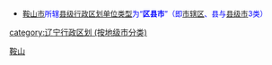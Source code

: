{{Catnav|頁面分類|...|中国各省行政区划|辽宁行政区划|辽宁地级市|鞍山}}
{{Catnav|頁面分類|...|中国各省行政区划|辽宁行政区划|辽宁县级行政区|辽宁县级行政区 (按地级市分类)}}
* <font size="2" color="#0000FF">[[鞍山市|鞍山市]]所辖[[县级行政区|县级行政区划单位类型]]为“'''区县市'''”（即[[市辖区|市辖区]]、县与[[县级市|县级市]]3类）</font>

[[Category:鞍山|]]
[[category:辽宁行政区划_(按地级市分类)|category:辽宁行政区划 (按地级市分类)]]